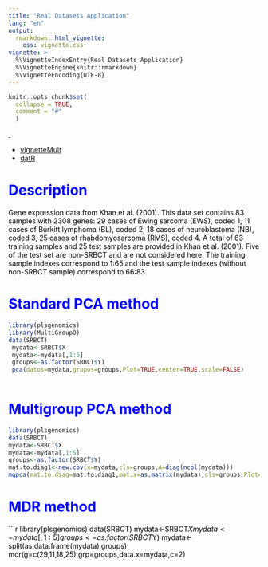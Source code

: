 ---
title: "Real Datasets Application"
lang: "en"
output:
  rmarkdown::html_vignette:
    css: vignette.css
vignette: >
  %\VignetteIndexEntry{Real Datasets Application}
  %\VignetteEngine{knitr::rmarkdown}
  %\VignetteEncoding{UTF-8}
---
```{r, include = FALSE}
knitr::opts_chunk$set(
  collapse = TRUE,
  comment = "#"
  )

```

<style>
/*body {background-color: powderblue;}*/
h1   {color: blue;}
p    {color: black;}
</style>


<div class="top"><a class="toplink" href="#nav" title="&uArr; top">&nbsp;</a></div>
<div id="nav">
<ul>
<li>[vignetteMult](vignetteMult.html "MultiGroupO vignette")</li>
<li>[datR](datR.html "Real Datasets Application")</li>
</ul>
</div>


# Description 
Gene expression data from Khan et al. (2001).
This data set contains 83 samples with 2308 genes: 29 cases of Ewing sarcoma (EWS), 
coded 1, 11 cases of Burkitt lymphoma (BL), coded 2, 18 cases of neuroblastoma (NB), 
coded 3, 25 cases of rhabdomyosarcoma (RMS), coded 4. A total of 63 training samples 
and 25 test samples are provided in Khan et al. (2001). Five of the test set are 
non-SRBCT and are not considered here. 
The training sample indexes correspond to 1:65 and the test sample indexes 
(without non-SRBCT sample) correspond to 66:83.


# Standard PCA method
```{r setup}
library(plsgenomics)
library(MultiGroupO)
data(SRBCT)
 mydata<-SRBCT$X
 mydata<-mydata[,1:5]
 groups<-as.factor(SRBCT$Y)
 pca(datos=mydata,grupos=groups,Plot=TRUE,center=TRUE,scale=FALSE)
      
```
# Multigroup PCA method
```{r setup1}
library(plsgenomics)
data(SRBCT)
mydata<-SRBCT$X
mydata<-mydata[,1:5]
groups<-as.factor(SRBCT$Y)
mat.to.diag1<-new.cov(x=mydata,cls=groups,A=diag(ncol(mydata)))
mgpca(mat.to.diag=mat.to.diag1,mat.x=as.matrix(mydata),cls=groups,Plot=TRUE,ncomp=2,center = TRUE,scale = TRUE)
```

# MDR method
```{r setup2}
library(plsgenomics)
data(SRBCT)
mydata<-SRBCT$X
mydata<-mydata[,1:5]
groups<-as.factor(SRBCT$Y)
mydata<-split(as.data.frame(mydata),groups)
mdr(g=c(29,11,18,25),grp=groups,data.x=mydata,c=2)
